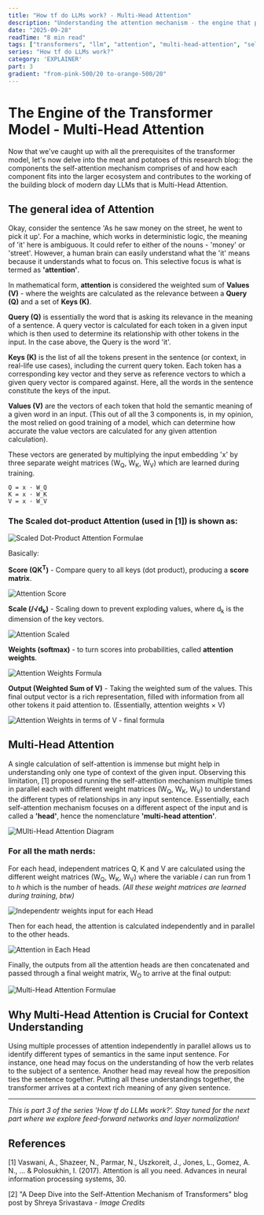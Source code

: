 ```yaml
---
title: "How tf do LLMs work? - Multi-Head Attention"
description: "Understanding the attention mechanism - the engine that powers transformers"
date: "2025-09-28"
readTime: "8 min read"
tags: ["transformers", "llm", "attention", "multi-head-attention", "self-attention"]
series: "How tf do LLMs work?"
category: 'EXPLAINER'
part: 3
gradient: "from-pink-500/20 to-orange-500/20"
---
```


# The Engine of the Transformer Model - Multi-Head Attention

Now that we've caught up with all the prerequisites of the transformer model, let's now delve into the meat and potatoes of this research blog: the components the self-attention mechanism comprises of and how each component fits into the larger ecosystem and contributes to the working of the building block of modern day LLMs that is Multi-Head Attention.

## The general idea of Attention

Okay, consider the sentence 'As he saw money on the street, he went to pick it up'. For a machine, which works in deterministic logic, the meaning of 'it' here is ambiguous. It could refer to either of the nouns - 'money' or 'street'. However, a human brain can easily understand what the 'it' means because it understands what to focus on. This selective focus is what is termed as **'attention'**.

In mathematical form, **attention** is considered the weighted sum of **Values (V)** - where the weights are calculated as the relevance between a **Query (Q)** and a set of **Keys (K)**.

**Query (Q)** is essentially the word that is asking its relevance in the meaning of a sentence. A query vector is calculated for each token in a given input which is then used to determine its relationship with other tokens in the input. In the case above, the Query is the word 'it'.

**Keys (K)** is the list of all the tokens present in the sentence (or context, in real-life use cases), including the current query token. Each token has a corresponding key vector and they serve as reference vectors to which a given query vector is compared against. Here, all the words in the sentence constitute the keys of the input.

**Values (V)** are the vectors of each token that hold the semantic meaning of a given word in an input. (This out of all the 3 components is, in my opinion, the most relied on good training of a model, which can determine how accurate the value vectors are calculated for any given attention calculation).

These vectors are generated by multiplying the input embedding 'x' by three separate weight matrices (W<sub>Q</sub>, W<sub>K</sub>, W<sub>V</sub>) which are learned during training.

```
Q = x · W_Q
K = x · W_K
V = x · W_V
```


### The Scaled dot-product Attention (used in [1]) is shown as:

![Scaled Dot-Product Attention Formulae](/Images/attention_formula.png)

Basically:

**Score (QK<sup>T</sup>)** - Compare query to all keys (dot product), producing a **score matrix**.

![Attention Score](/Images/att_score.png)

**Scale (/√d<sub>k</sub>)** - Scaling down to prevent exploding values, where d<sub>k</sub> is the dimension of the key vectors.

![Attention Scaled](/Images/att_scaled.png)

**Weights (softmax)** - to turn scores into probabilities, called **attention weights**.

![Attention Weights Formula](/Images/att_weights.png)

**Output (Weighted Sum of V)** - Taking the weighted sum of the values. This final output vector is a rich representation, filled with information from all other tokens it paid attention to. (Essentially, attention weights × V)

![Attention Weights in terms of V - final formula](/Images/att_v.png)

## Multi-Head Attention

A single calculation of self-attention is immense but might help in understanding only one type of context of the given input. Observing this limitation, [1] proposed running the self-attention mechanism multiple times in parallel each with different weight matrices (W<sub>Q</sub>, W<sub>K</sub>, W<sub>V</sub>) to understand the different types of relationships in any input sentence. Essentially, each self-attention mechanism focuses on a different aspect of the input and is called a **'head'**, hence the nomenclature **'multi-head attention'**.

![MUlti-Head Attention Diagram](/Images/mh_attention.png)

### For all the math nerds:

For each head, independent matrices Q, K and V are calculated using the different weight matrices (W<sub>Q</sub>, W<sub>K</sub>, W<sub>V</sub>) where the variable *i* can run from 1 to *h* which is the number of heads. *(All these weight matrices are learned during training, btw)*

![Independentr weights input for each Head](/Images/mha_diff_weights.png)

Then for each head, the attention is calculated independently and in parallel to the other heads.

![Attention in Each Head](/Images/att_for_mha.png)

Finally, the outputs from all the attention heads are then concatenated and passed through a final weight matrix, W<sub>O</sub> to arrive at the final output:

![Multi-Head Attention Formulae](/Images/mha_formula.png)

## Why Multi-Head Attention is Crucial for Context Understanding

Using multiple processes of attention independently in parallel allows us to identify different types of semantics in the same input sentence. For instance, one head may focus on the understanding of how the verb relates to the subject of a sentence. Another head may reveal how the preposition ties the sentence together. Putting all these understandings together, the transformer arrives at a context rich meaning of any given sentence.

---

*This is part 3 of the series 'How tf do LLMs work?'. Stay tuned for the next part where we explore feed-forward networks and layer normalization!*

## References

[1] Vaswani, A., Shazeer, N., Parmar, N., Uszkoreit, J., Jones, L., Gomez, A. N., ... & Polosukhin, I. (2017). Attention is all you need. Advances in neural information processing systems, 30.

[2] "A Deep Dive into the Self-Attention Mechanism of Transformers" blog post by Shreya Srivastava - *Image Credits*